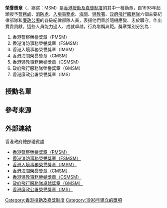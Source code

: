'''榮譽獎章'''（{{lang-en|Meritorious Service Medals}}，縮寫：MSM）是[[香港授勳及嘉獎制度|香港授勳及嘉獎制度]]的其中一種勳章，自1998年起頒授予[[香港警務處|警務處]]、[[消防處_(香港)|消防處]]、[[入境事務處|入境事務處]]、[[香港海關|海關]]、[[懲教署|懲教署]]、[[政府飛行服務隊|政府飛行服務隊]]六個主要紀律部隊和[[廉政公署_(香港)|廉政公署]]的各級紀律部隊人員，表揚他們善於隨機應變、忠於職守，作出寶貴貢獻。這些人員能力過人、成就卓越，行為堪稱典範。獎章類別分別為：

#香港警察榮譽獎章（PMSM）
#香港消防事務榮譽獎章（FSMSM）
#香港入境事務榮譽獎章（IMSM）
#香港海關榮譽獎章（CMSM）
#香港懲教事務榮譽獎章（CSMSM）
#政府飛行服務隊榮譽獎章（GMSM）
#香港廉政公署榮譽獎章（IMS）

== 授勳名單 ==
{{动态列表}}
{{for loop||1998|1999|2000|2001|2002|2003|2004|2005|2006|2007
|2008|2009|2010|2011|2012|2013|2014|2015|2016|2017
|2018|2020|2021|call=授勳名單}}

== 參考來源 ==
{{reflist}}
== 外部連結 ==
;香港政府總部禮賓處
*[https://www.protocol.gov.hk/chi/honours/icac_aw_b1.html 香港警察榮譽獎章（PMSM）] {{Wayback|url=https://www.protocol.gov.hk/chi/honours/icac_aw_b1.html |date=20171224004832 }}
*[https://www.protocol.gov.hk/chi/honours/icac_aw_b2.html 香港消防事務榮譽獎章（FSMSM）] {{Wayback|url=https://www.protocol.gov.hk/chi/honours/icac_aw_b2.html |date=20171224001006 }}
*[https://www.protocol.gov.hk/chi/honours/icac_aw_b3.html 香港入境事務榮譽獎章（IMSM）] {{Wayback|url=https://www.protocol.gov.hk/chi/honours/icac_aw_b3.html |date=20171224001606 }}
*[https://www.protocol.gov.hk/chi/honours/icac_aw_b4.html 香港海關榮譽獎章（CMSM）] {{Wayback|url=https://www.protocol.gov.hk/chi/honours/icac_aw_b4.html |date=20170922031120 }}
*[https://www.protocol.gov.hk/chi/honours/icac_aw_b5.html 香港懲教事務榮譽獎章（CSMSM）] {{Wayback|url=https://www.protocol.gov.hk/chi/honours/icac_aw_b5.html |date=20171224001131 }}
*[https://www.protocol.gov.hk/chi/honours/icac_aw_b6.html 政府飛行服務隊卓越獎章（GMSM）] {{Wayback|url=https://www.protocol.gov.hk/chi/honours/icac_aw_b6.html |date=20171224001611 }}
*[https://www.protocol.gov.hk/chi/honours/hon_icac.html 香港廉政公署榮譽獎章（IMS）] {{Wayback|url=https://www.protocol.gov.hk/chi/honours/hon_icac.html |date=20191217031924 }}

{{香港授勳及嘉獎制度}}

[[Category:香港授勳及嘉獎制度|Category:香港授勳及嘉獎制度]]
[[Category:1998年建立的獎項|Category:1998年建立的獎項]]